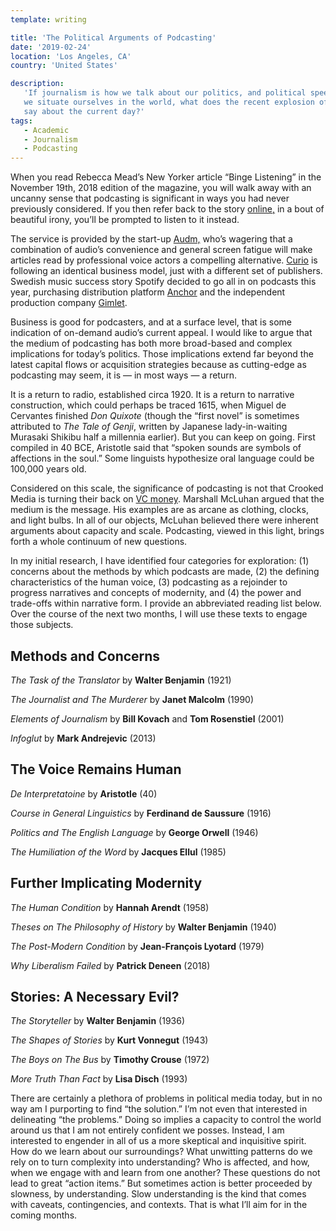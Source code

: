```yaml
---
template: writing

title: 'The Political Arguments of Podcasting'
date: '2019-02-24'
location: 'Los Angeles, CA'
country: 'United States'

description:
   'If journalism is how we talk about our politics, and political speech is how
   we situate ourselves in the world, what does the recent explosion of podcasts
   say about the current day?'
tags:
   - Academic
   - Journalism
   - Podcasting
---
```


When you read Rebecca Mead’s New Yorker article “Binge Listening” in the
November 19th, 2018 edition of the magazine, you will walk away with an uncanny
sense that podcasting is significant in ways you had never previously
considered. If you then refer back to the story
[online,](https://www.newyorker.com/magazine/2018/11/19/how-podcasts-became-a-seductive-and-sometimes-slippery-mode-of-storytelling)
in a bout of beautiful irony, you’ll be prompted to listen to it instead.

The service is provided by the start-up
[Audm,](https://techcrunch.com/2017/07/14/audm-turns-long-form-print-journalism-into-professionally-narrated-digital-audio/)
who’s wagering that a combination of audio’s convenience and general screen
fatigue will make articles read by professional voice actors a compelling
alternative. [Curio](https://www.curio.io/) is following an identical business
model, just with a different set of publishers. Swedish music success story
Spotify decided to go all in on podcasts this year, purchasing distribution
platform
[Anchor](https://techcrunch.com/2019/02/06/spotify-doubles-down-on-podcasts/)
and the independent production company
[Gimlet](https://www.poynter.org/business-work/2019/spotifys-purchase-of-gimlet-could-change-podcastings-future/).

Business is good for podcasters, and at a surface level, that is some indication
of on-demand audio’s current appeal. I would like to argue that the medium of
podcasting has both more broad-based and complex implications for today’s
politics. Those implications extend far beyond the latest capital flows or
acquisition strategies because as cutting-edge as podcasting may seem, it is —
in most ways — a return.

It is a return to radio, established circa 1920. It is a return to narrative
construction, which could perhaps be traced 1615, when Miguel de Cervantes
finished _Don Quixote_ (though the “first novel” is sometimes attributed to _The
Tale of Genji_, written by Japanese lady-in-waiting Murasaki Shikibu half a
millennia earlier). But you can keep on going. First compiled in 40 BCE,
Aristotle said that “spoken sounds are symbols of affections in the soul.” Some
linguists hypothesize oral language could be 100,000 years old.

Considered on this scale, the significance of podcasting is not that Crooked
Media is turning their back on
[VC money](https://crooked.com/articles/letter-from-the-editor/). Marshall
McLuhan argued that the medium is the message. His examples are as arcane as
clothing, clocks, and light bulbs. In all of our objects, McLuhan believed there
were inherent arguments about capacity and scale. Podcasting, viewed in this
light, brings forth a whole continuum of new questions.

In my initial research, I have identified four categories for exploration: (1)
concerns about the methods by which podcasts are made, (2) the defining
characteristics of the human voice, (3) podcasting as a rejoinder to progress
narratives and concepts of modernity, and (4) the power and trade-offs within
narrative form. I provide an abbreviated reading list below. Over the course of
the next two months, I will use these texts to engage those subjects.

## Methods and Concerns

_The Task of the Translator_ by **Walter Benjamin** (1921)

_The Journalist and The Murderer_ by **Janet Malcolm** (1990)

_Elements of Journalism_ by **Bill Kovach** and **Tom Rosenstiel** (2001)

_Infoglut_ by **Mark Andrejevic** (2013)

## The Voice Remains Human

_De Interpretatoine_ by **Aristotle** (40)

_Course in General Linguistics_ by **Ferdinand de Saussure** (1916)

_Politics and The English Language_ by **George Orwell** (1946)

_The Humiliation of the Word_ by **Jacques Ellul** (1985)

## Further Implicating Modernity

_The Human Condition_ by **Hannah Arendt** (1958)

_Theses on The Philosophy of History_ by **Walter Benjamin** (1940)

_The Post-Modern Condition_ by **Jean-François Lyotard** (1979)

_Why Liberalism Failed_ by **Patrick Deneen** (2018)

## Stories: A Necessary Evil?

_The Storyteller_ by **Walter Benjamin** (1936)

_The Shapes of Stories_ by **Kurt Vonnegut** (1943)

_The Boys on The Bus_ by **Timothy Crouse** (1972)

_More Truth Than Fact_ by **Lisa Disch** (1993)

There are certainly a plethora of problems in political media today, but in no
way am I purporting to find “the solution.” I’m not even that interested in
delineating “the problems.” Doing so implies a capacity to control the world
around us that I am not entirely confident we posses. Instead, I am interested
to engender in all of us a more skeptical and inquisitive spirit. How do we
learn about our surroundings? What unwitting patterns do we rely on to turn
complexity into understanding? Who is affected, and how, when we engage with and
learn from one another? These questions do not lead to great “action items.” But
sometimes action is better proceeded by slowness, by understanding. Slow
understanding is the kind that comes with caveats, contingencies, and contexts.
That is what I’ll aim for in the coming months.
